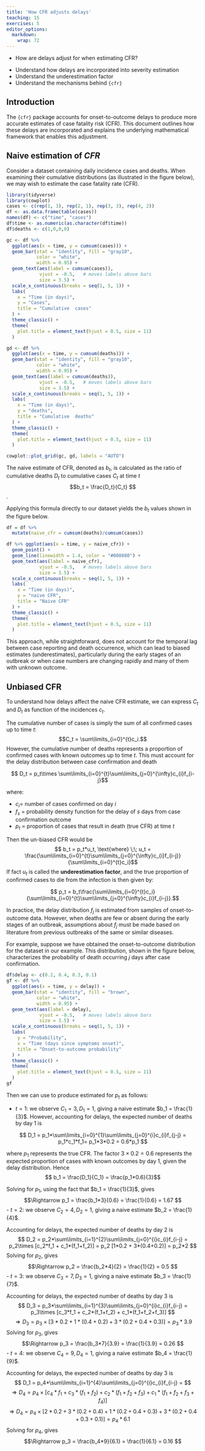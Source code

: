 ```yaml
---
title: 'How CFR adjusts delays'
teaching: 15
exercises: 5
editor_options: 
  markdown: 
    wrap: 72
---
```


::: questions
-   How are delays adjust for when estimating CFR?
:::

::: objectives
-   Understand how delays are incorporated into severity estimation
-   Understand the underestimation factor
-   Understand the mechanisms behind `{cfr}`
:::

## Introduction

The `{cfr}` package accounts for onset-to-outcome delays to produce more
accurate estimates of case fatality risk (CFR). This document outlines
how these delays are incorporated and explains the underlying
mathematical framework that enables this adjustment.

## Naive estimation of $CFR$

Consider a dataset containing daily incidence cases and deaths. When examining their cumulative distributions (as illustrated in the figure below), we may wish to estimate the case fatality rate (CFR).

```r
library(tidyverse)
library(cowplot)
cases <- c(rep(1, 3), rep(2, 1), rep(3, 3), rep(4, 2))
df <- as.data.frame(table(cases))
names(df) <- c("time", "cases")
df$time <- as.numeric(as.character(df$time))
df$deaths <- c(1,0,0,0)

gc <- df %>%
  ggplot(aes(x = time, y = cumsum(cases))) +
  geom_bar(stat = "identity", fill = "gray10",
           color = "white",
           width = 0.95) +
  geom_text(aes(label = cumsum(cases)),
            vjust = -0.5,   # moves labels above bars
            size = 3.5) +
  scale_x_continuous(breaks = seq(1, 5, 1)) +
  labs(
    x = "Time (in days)",
    y = "Cases",
    title = "Cumulative  cases"
  ) +
  theme_classic() +
  theme(
    plot.title = element_text(hjust = 0.5, size = 11)
  )

gd <- df %>%
  ggplot(aes(x = time, y = cumsum(deaths))) +
  geom_bar(stat = "identity", fill = "gray10",
           color = "white",
           width = 0.95) +
  geom_text(aes(label = cumsum(deaths)),
            vjust = -0.5,   # moves labels above bars
            size = 3.5) +
  scale_x_continuous(breaks = seq(1, 5, 1)) +
  labs(
    x = "Time (in days)",
    y = "deaths",
    title = "Cumulative  deaths"
  ) +
  theme_classic() +
  theme(
    plot.title = element_text(hjust = 0.5, size = 11)
  )

cowplot::plot_grid(gc, gd, labels = "AUTO")
```


The naive estimate of CFR, denoted as $b_t$, is calculated as the ratio of cumulative deaths $D_t$ to cumulative cases $C_t$ at time $t$
$$b_t = \frac{D_t}{C_t} $$. 

Applying this formula directly to our dataset yields the $b_t$ values shown in the figure below.

```r
df = df %>% 
  mutate(naive_cfr = cumsum(deaths)/cumsum(cases)) 

df %>% ggplot(aes(x = time, y = naive_cfr)) +
  geom_point() +
  geom_line(linewidth = 1.4, color = "#008080") +
  geom_text(aes(label = naive_cfr),
            vjust = -0.5,   # moves labels above bars
            size = 3.5) +
  scale_x_continuous(breaks = seq(1, 5, 1)) +
  labs(
    x = "Time (in days)",
    y = "naive CFR",
    title = "Naive CFR"
  ) +
  theme_classic() +
  theme(
    plot.title = element_text(hjust = 0.5, size = 11)
  )
```
This approach, while straightforward, does not account for the temporal lag between case reporting and death occurrence, which can lead to biased estimates (underestimates), particularly during the early stages of an outbreak or when case numbers are changing rapidly and many of them with unknown outcome.

## Unbiased CFR
To understand how delays affect the naive CFR estimate, we can express $C_t$ and $D_t$ as function of the incidences $c_t$.

The cumulative number of cases is simply the sum of all confirmed cases up to time $t$:
$$C_t = \sum\limits_{i=0}^{t}c_i.$$
However, the cumulative number of deaths represents a proportion of confirmed cases with known outcomes up to time $t$. This must account for the delay distribution between case confirmation and death

$$ D_t = p_t\times \sum\limits_{i=0}^{t}\sum\limits_{j=0}^{\infty}c_{i}f_{i-j}$$

where:

- $c_i=$ number of cases confirmed on day $i$
- $f_s$ = probability density function for the delay of $s$ days from case confirmation outcome
- $p_t$ = proportion of cases that result in death (true CFR) at time $t$


Then the un-biased CFR would be
$$ b_t = p_t*u_t, \text{where} \;\; u_t = \frac{\sum\limits_{i=0}^{t}\sum\limits_{j=0}^{\infty}c_{i}f_{i-j}}{\sum\limits_{i=0}^{t}c_i}$$
If fact $u_t$ is called the **underestimation factor**, and the true  proportion of confirmed cases to die from the infection is then given by:

$$ p_t = b_t\frac{\sum\limits_{i=0}^{t}c_i}{\sum\limits_{i=0}^{t}\sum\limits_{j=0}^{\infty}c_{i}f_{i-j}}.$$

In practice, the delay distribution $f_j$ is estimated from samples of onset-to-outcome data. However, when deaths are few or absent during the early stages of an outbreak, assumptions about $f_j$ must be made based on literature from previous outbreaks of the same or similar diseases.

For example, suppose we have obtained the onset-to-outcome distribution for the dataset in our example. This distribution, shown in the figure below, characterizes the probability of death occurring $j$ days after case confirmation.

```r
df$delay <- c(0.2, 0.4, 0.3, 0.1)
gf <- df %>%
  ggplot(aes(x = time, y = delay)) +
  geom_bar(stat = "identity", fill = "brown",
           color = "white",
           width = 0.95) +
  geom_text(aes(label = delay),
            vjust = -0.5,   # moves labels above bars
            size = 3.5) +
  scale_x_continuous(breaks = seq(1, 5, 1)) +
  labs(
    y = "Probability",
    x = "Time (days since symptoms onset)",
    title = "Onset-to-outcome probability"
  ) +
  theme_classic() +
  theme(
    plot.title = element_text(hjust = 0.5, size = 11)
  )
gf
```

Then we can use to produce estimated for $p_t$ as follows:

- $t = 1$: we observe $C_1 = 3, D_1 = 1$, giving a naive estimate $b_1 = \frac{1}{3}$. However, accounting for delays, the expected number of deaths by day 1 is

 $$ D_1 = p_1*\sum\limits_{i=0}^{1}\sum\limits_{j=0}^{i}c_{i}f_{j-j} = p_1*c_1*f_1= p_1*3*0.2 = 0.6*p_1 $$
 
 where $p_1$ represents the true CFR. The factor $3\times0.2=0.6$  represents the expected proportion of cases with known outcomes by day 1, given the delay distribution. Hence 
 $$ b_1 = \frac{D_1}{C_1} = \frac{p_1*0.6}{3}$$

Solving for $p_1$, using the fact that $b_1 =  \frac{1}{3}$, gives
$$\Rightarrow p_1 = \frac{b_1*3}{0.6} = \frac{1}{0.6} = 1.67 $$
- $t = 2$: we observe $C_2 = 4, D_2 = 1$, giving a naive estimate $b_2 = \frac{1}{4}$. 

Accounting for delays, the expected number of deaths by day 2 is
 $$ D_2 = p_2*\sum\limits_{i=1}^{2}\sum\limits_{j=0}^{i}c_{i}f_{i-j} = p_2\times [c_2*f_1 + c_1*(f_1+f_2)] = p_2 [1*0.2 + 3*(0.4+0.2)] = p_2*2 $$
Solving for $p_2$, gives
$$\Rightarrow p_2 = \frac{b_2*4}{2} = \frac{1}{2} = 0.5 $$
- $t = 3$: we observe $C_3 = 7, D_3 = 1$, giving a naive estimate $b_3 = \frac{1}{7}$. 

Accounting for delays, the expected number of deaths by day 3 is
 $$ D_3 = p_3*\sum\limits_{i=1}^{3}\sum\limits_{j=0}^{i}c_{i}f_{i-j} = p_3\times [c_3*f_1 + c_2*(f_1+f_2) + c_1*(f_1+f_2+f_3)] $$
 $$ \Rightarrow D_3 =  p_3\times[3*0.2 + 1*(0.4+0.2)+3*(0.2+0.4+0.3)] = p_3*3.9$$
Solving for $p_3$, gives
$$\Rightarrow p_3 = \frac{b_3*7}{3.9} = \frac{1}{3.9} = 0.26 $$
- $t = 4$: we observe $C_4 = 9, D_4 = 1$, giving a naive estimate $b_4 = \frac{1}{9}$. 

Accounting for delays, the expected number of deaths by day 3 is
 $$ D_1 = p_4*\sum\limits_{i=1}^{4}\sum\limits_{j=0}^{i}c_{i}f_{i-j} = $$
 $$ \Rightarrow D_4 = p_4\times [c_4*f_1 +c_3*(f_1 +f_2) + c_2*(f_1+f_2+f_3) + c_1*(f_1+f_2+f_3+f_4)] $$
 $$ \Rightarrow D_4 =  p_4\times[2*0.2 + 3*(0.2+0.4)+1*(0.2+0.4+0.3) +3*(0.2+0.4+0.3+0.1)] = p_4*6.1$$
Solving for $p_4$, gives
$$\Rightarrow p_3 = \frac{b_4*9}{6.1} = \frac{1}{6.1} = 0.16 $$

